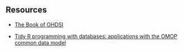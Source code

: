 ## Resources

- [The Book of OHDSI](https://ohdsi.github.io/TheBookOfOhdsi/)

- [Tidy R programming with databases: applications with the OMOP common data model](https://oxford-pharmacoepi.github.io/Tidy-R-programming-with-OMOP/)
